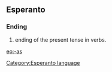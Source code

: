 ==Esperanto==
===Ending===
# ending of the present tense in verbs.

[[eo:-as]]
[[Category:Esperanto language]]
{{Universala Vortaro}}